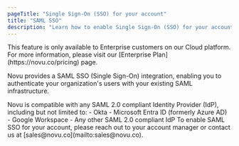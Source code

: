 ```yaml
---
pageTitle: "Single Sign-On (SSO) for your account"
title: "SAML SSO"
description: "Learn how to enable Single Sign-On (SSO) for your account."
---
```


<Alert variant="info">
This feature is only available to Enterprise customers on our Cloud platform. For more information, please visit our [Enterprise Plan](https://novu.co/pricing) page.
</Alert>

Novu provides a SAML SSO (Single Sign-On) integration, enabling you to authenticate your organization's users with your existing SAML infrastructure.

<Cards>
  <Card title="Compatible Identity Providers">
    Novu is compatible with any SAML 2.0 compliant Identity Provider (IdP), including but not limited to:
    - Okta
    - Microsoft Entra ID (formerly Azure AD)
    - Google Workspace
    - Any other SAML 2.0 compliant IdP
  </Card>
</Cards>

<Alert variant="info">
To enable SAML SSO for your account, please reach out to your account manager or contact us at [sales@novu.co](mailto:sales@novu.co).
</Alert>